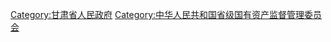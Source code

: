 [[Category:甘肃省人民政府|Category:甘肃省人民政府]]
[[Category:中华人民共和国省级国有资产监督管理委员会|Category:中华人民共和国省级国有资产监督管理委员会]]